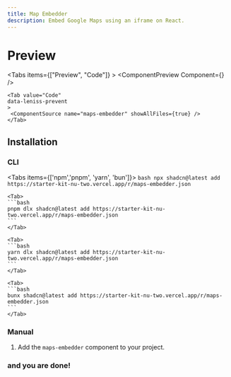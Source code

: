 ```yaml
---
title: Map Embedder
description: Embed Google Maps using an iframe on React.
---
```


# Preview

<Tabs items={["Preview", "Code"]} >
    <Tab value="Preview">
        <ComponentPreview Component={<MapsEmbedder />} />
    </Tab>

    <Tab value="Code" 
    data-leniss-prevent
    >
     <ComponentSource name="maps-embedder" showAllFiles={true} />
    </Tab>
</Tabs>

## Installation

### CLI

<Tabs items={['npm','pnpm', 'yarn', 'bun']}>
    <Tab>
    ```bash
    npx shadcn@latest add https://starter-kit-nu-two.vercel.app/r/maps-embedder.json
    ```
    </Tab>

    <Tab>
    ```bash
    pnpm dlx shadcn@latest add https://starter-kit-nu-two.vercel.app/r/maps-embedder.json
    ```
    </Tab>

    <Tab>
    ```bash
    yarn dlx shadcn@latest add https://starter-kit-nu-two.vercel.app/r/maps-embedder.json
    ```
    </Tab>

    <Tab>
    ```bash
    bunx shadcn@latest add https://starter-kit-nu-two.vercel.app/r/maps-embedder.json
    ```
    </Tab>
</Tabs>

### Manual

<Steps>

<Step>

1. Add the `maps-embedder` component to your project.

<ComponentSource name="maps-embedder" showAllFiles={true} />
</Step>
</Steps>

### and you are done!